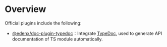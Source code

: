 # Overview

Official plugins include the following:

- [@edenx/doc-plugin-typedoc](./typedoc)：Integrate [TypeDoc](https://github.com/TypeStrong/typedoc), used to generate API documentation of TS module automatically.
